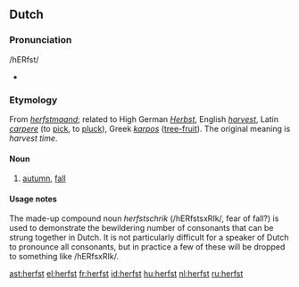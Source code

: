 ==Dutch==

===Pronunciation===
/hERfst/
*{{audio|nl-herfst.ogg|herfst}}

===Etymology===
From ''[[herfstmaand]]''; related to High German ''[[Herbst]]'', English ''[[harvest]]'', Latin ''[[carpere]]'' (to [[pick]], to [[pluck]]), Greek ''[[karpos]]'' ([[tree-fruit]]). The original meaning is ''harvest time''.

====Noun====
{{nl-noun|g=m|-|-}}

# [[autumn]], [[fall]]

====Usage notes====
The made-up compound noun ''herfstschrik'' (/hERfstsxRIk/, fear of fall?) is used to demonstrate the bewildering number of consonants that can be strung together in Dutch. It is not particularly difficult for a speaker of Dutch to pronounce all consonants, but in practice a few of these will be dropped to something like /hERfsxRIk/.

[[ast:herfst]]
[[el:herfst]]
[[fr:herfst]]
[[id:herfst]]
[[hu:herfst]]
[[nl:herfst]]
[[ru:herfst]]